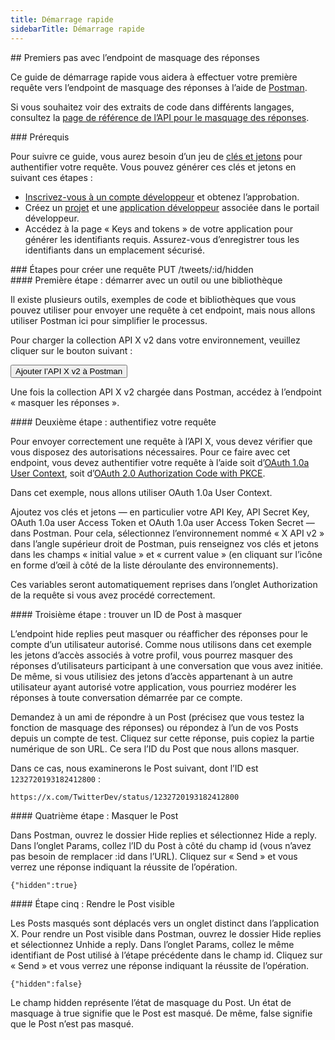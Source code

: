 ```yaml
---
title: Démarrage rapide
sidebarTitle: Démarrage rapide
---
```



<div id="getting-started-with-the-hide-replies-endpoint">
  ## Premiers pas avec l’endpoint de masquage des réponses
</div>

Ce guide de démarrage rapide vous aidera à effectuer votre première requête vers l’endpoint de masquage des réponses à l’aide de [Postman](/fr/tutorials/postman-getting-started).

Si vous souhaitez voir des extraits de code dans différents langages, consultez la [page de référence de l’API pour le masquage des réponses](/fr/x-api/posts/hide-replies#put-2-tweets-id-hidden).

<Note>
  ### Prérequis

  Pour suivre ce guide, vous aurez besoin d’un jeu de [clés et jetons](/fr/resources/fundamentals/authentication) pour authentifier votre requête. Vous pouvez générer ces clés et jetons en suivant ces étapes :

  - [Inscrivez-vous à un compte développeur](https://developer.x.com/en/apply-for-access) et obtenez l’approbation.
  - Créez un [projet](/fr/resources/fundamentals/projects) et une [application développeur](/fr/resources/fundamentals/developer-apps) associée dans le portail développeur.
  - Accédez à la page « Keys and tokens » de votre application pour générer les identifiants requis. Assurez-vous d’enregistrer tous les identifiants dans un emplacement sécurisé.
</Note>

<div id="steps-to-build-a-put-tweetsidhidden-request">
  ### Étapes pour créer une requête PUT /tweets/:id/hidden
</div>

<div id="step-one-start-with-a-tool-or-library">
  #### Première étape : démarrer avec un outil ou une bibliothèque
</div>

Il existe plusieurs outils, exemples de code et bibliothèques que vous pouvez utiliser pour envoyer une requête à cet endpoint, mais nous allons utiliser Postman ici pour simplifier le processus.

Pour charger la collection API X v2 dans votre environnement, veuillez cliquer sur le bouton suivant :

<Button href="https://app.getpostman.com/run-collection/9956214-784efcda-ed4c-4491-a4c0-a26470a67400">
  Ajouter l’API X v2 à Postman
</Button>

Une fois la collection API X v2 chargée dans Postman, accédez à l’endpoint « masquer les réponses ».

<div id="step-two-authenticate-your-request">
  #### Deuxième étape : authentifiez votre requête
</div>

Pour envoyer correctement une requête à l’API X, vous devez vérifier que vous disposez des autorisations nécessaires. Pour ce faire avec cet endpoint, vous devez authentifier votre requête à l’aide soit d’[OAuth 1.0a User Context](/fr/resources/fundamentals/authentication), soit d’[OAuth 2.0 Authorization Code with PKCE](fr/resources/fundamentals/authentication#oauth-2-0-authorization-code-flow-with-pkce-2).

Dans cet exemple, nous allons utiliser OAuth 1.0a User Context.

Ajoutez vos clés et jetons — en particulier votre API Key, API Secret Key, OAuth 1.0a user Access Token et OAuth 1.0a user Access Token Secret — dans Postman. Pour cela, sélectionnez l’environnement nommé « X API v2 » dans l’angle supérieur droit de Postman, puis renseignez vos clés et jetons dans les champs « initial value » et « current value » (en cliquant sur l’icône en forme d’œil à côté de la liste déroulante des environnements).

Ces variables seront automatiquement reprises dans l’onglet Authorization de la requête si vous avez procédé correctement.
 

<div id="step-three-find-a-post-id-to-hide">
  #### Troisième étape : trouver un ID de Post à masquer
</div>

L’endpoint hide replies peut masquer ou réafficher des réponses pour le compte d’un utilisateur autorisé. Comme nous utilisons dans cet exemple les jetons d’accès associés à votre profil, vous pourrez masquer des réponses d’utilisateurs participant à une conversation que vous avez initiée. De même, si vous utilisiez des jetons d’accès appartenant à un autre utilisateur ayant autorisé votre application, vous pourriez modérer les réponses à toute conversation démarrée par ce compte.

Demandez à un ami de répondre à un Post (précisez que vous testez la fonction de masquage des réponses) ou répondez à l’un de vos Posts depuis un compte de test. Cliquez sur cette réponse, puis copiez la partie numérique de son URL. Ce sera l’ID du Post que nous allons masquer.

Dans ce cas, nous examinerons le Post suivant, dont l’ID est `1232720193182412800` :

`https://x.com/TwitterDev/status/1232720193182412800`

<div id="step-four-hide-the-post">
  #### Quatrième étape : Masquer le Post
</div>

Dans Postman, ouvrez le dossier Hide replies et sélectionnez Hide a reply. Dans l’onglet Params, collez l’ID du Post à côté du champ id (vous n’avez pas besoin de remplacer :id dans l’URL). Cliquez sur « Send » et vous verrez une réponse indiquant la réussite de l’opération.

`{"hidden":true}`

<div id="step-five-unhide-the-post">
  #### Étape cinq : Rendre le Post visible
</div>

Les Posts masqués sont déplacés vers un onglet distinct dans l’application X. Pour rendre un Post visible dans Postman, ouvrez le dossier Hide replies et sélectionnez Unhide a reply. Dans l’onglet Params, collez le même identifiant de Post utilisé à l’étape précédente dans le champ id. Cliquez sur « Send » et vous verrez une réponse indiquant la réussite de l’opération.

`{"hidden":false}`

Le champ hidden représente l’état de masquage du Post. Un état de masquage à true signifie que le Post est masqué. De même, false signifie que le Post n’est pas masqué.